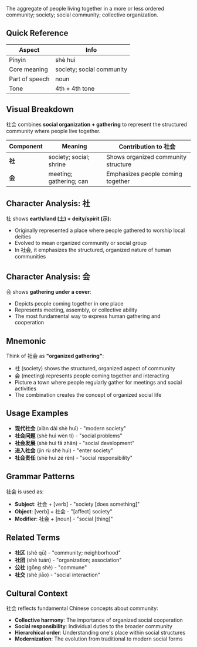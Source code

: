The aggregate of people living together in a more or less ordered community; society; social community; collective organization.

## Quick Reference

| Aspect         | Info                      |
| -------------- | ------------------------- |
| Pinyin         | shè huì                   |
| Core meaning   | society; social community |
| Part of speech | noun                      |
| Tone           | 4th + 4th tone            |

## Visual Breakdown

社会 combines **social organization + gathering** to represent the structured community where people live together.

| Component | Meaning                    | Contribution to 社会                    |
| --------- | -------------------------- | --------------------------------------- |
| **社**    | society; social; shrine    | Shows organized community structure     |
| **会**    | meeting; gathering; can    | Emphasizes people coming together       |

## Character Analysis: 社

社 shows **earth/land (土) + deity/spirit (示)**:
- Originally represented a place where people gathered to worship local deities
- Evolved to mean organized community or social group
- In 社会, it emphasizes the structured, organized nature of human communities

## Character Analysis: 会

会 shows **gathering under a cover**:
- Depicts people coming together in one place
- Represents meeting, assembly, or collective ability
- The most fundamental way to express human gathering and cooperation

## Mnemonic

Think of 社会 as **"organized gathering"**:
- 社 (society) shows the structured, organized aspect of community
- 会 (meeting) represents people coming together and interacting
- Picture a town where people regularly gather for meetings and social activities
- The combination creates the concept of organized social life

## Usage Examples

- **现代社会** (xiàn dài shè huì) - "modern society"
- **社会问题** (shè huì wèn tí) - "social problems"
- **社会发展** (shè huì fā zhǎn) - "social development"
- **进入社会** (jìn rù shè huì) - "enter society"
- **社会责任** (shè huì zé rèn) - "social responsibility"

## Grammar Patterns

社会 is used as:
- **Subject**: 社会 + [verb] - "society [does something]"
- **Object**: [verb] + 社会 - "[affect] society"
- **Modifier**: 社会 + [noun] - "social [thing]"

## Related Terms

- **社区** (shè qū) - "community; neighborhood"
- **社团** (shè tuán) - "organization; association"
- **公社** (gōng shè) - "commune"
- **社交** (shè jiāo) - "social interaction"

## Cultural Context

社会 reflects fundamental Chinese concepts about community:
- **Collective harmony**: The importance of organized social cooperation
- **Social responsibility**: Individual duties to the broader community
- **Hierarchical order**: Understanding one's place within social structures
- **Modernization**: The evolution from traditional to modern social forms
